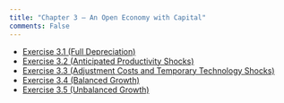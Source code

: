 ```yaml
---
title: "Chapter 3 – An Open Economy with Capital"
comments: False
---
```



- [Exercise 3.1 (Full Depreciation)](3_1.qmd)
- [Exercise 3.2 (Anticipated Productivity Shocks)](3_2.qmd)
- [Exercise 3.3 (Adjustment Costs and Temporary Technology Shocks)](3_3.qmd)
- [Exercise 3.4 (Balanced Growth)](3_4.qmd)
- [Exercise 3.5 (Unbalanced Growth)](3_5.qmd)
